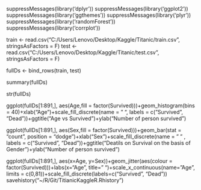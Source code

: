 suppressMessages(library('dplyr'))
suppressMessages(library('ggplot2'))
suppressMessages(library('ggthemes'))
suppressMessages(library('plyr'))
suppressMessages(library('randomForest'))
suppressMessages(library('corrplot'))

train <- read.csv("C:/Users/Lenovo/Desktop/Kaggle/Titanic/train.csv", stringsAsFactors = F)
test <- read.csv("C:/Users/Lenovo/Desktop/Kaggle/Titanic/test.csv", stringsAsFactors = F)

fullDs <- bind_rows(train, test)

summary(fullDs)

str(fullDs)

ggplot(fullDs[1:891,], aes(Age,fill = factor(Survived)))+geom_histogram(bins = 40)+xlab("Age")+scale_fill_discrete(name = " ", labels = c("Survived", "Dead"))+ggtitle("Age vs Survived")+ylab("Number of person survived")

ggplot(fullDs[1:891,], aes(Sex,fill = factor(Survived)))+geom_bar(stat = "count", position = "dodge")+xlab("Sex")+scale_fill_discrete(name = " " , labels = c("Survived", "Dead"))+ggtitle("Deatils on Survival on the basis of Gender")+ylab("Number of person survived")

ggplot(fullDs[1:891,], aes(x=Age, y=Sex))+geom_jitter(aes(colour = factor(Survived)))+labs(x="Age", title=" ")+scale_x_continuous(name="Age", limits = c(0,81))+scale_fill_discrete(labels=c("Survived", "Dead"))
savehistory("~/R/Git/TitianicKaggleR.Rhistory")
